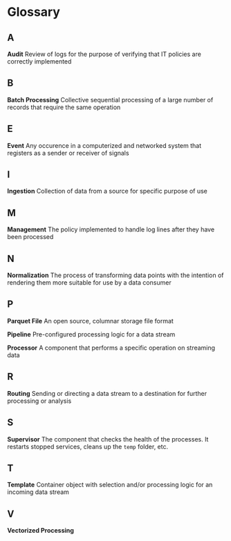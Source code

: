 # Glossary

## A

**Audit** Review of logs for the purpose of verifying that IT policies are correctly implemented

## B

**Batch Processing** Collective sequential processing of a large number of records that require the same operation

## E

**Event** Any occurence in a computerized and networked system that registers as a sender or receiver of signals

## I

**Ingestion** Collection of data from a source for specific purpose of use

## M

**Management** The policy implemented to handle log lines after they have been processed

## N

**Normalization** The process of transforming data points with the intention of rendering them more suitable for use by a data consumer

## P

**Parquet File** An open source, columnar storage file format

**Pipeline** Pre-configured processing logic for a data stream

**Processor** A component that performs a specific operation on streaming data

## R

**Routing** Sending or directing a data stream to a destination for further processing or analysis

## S

**Supervisor** The component that checks the health of the processes. It restarts stopped services, cleans up the `temp` folder, etc.

## T

**Template** Container object with selection and/or processing logic for an incoming data stream

## V

**Vectorized Processing**
